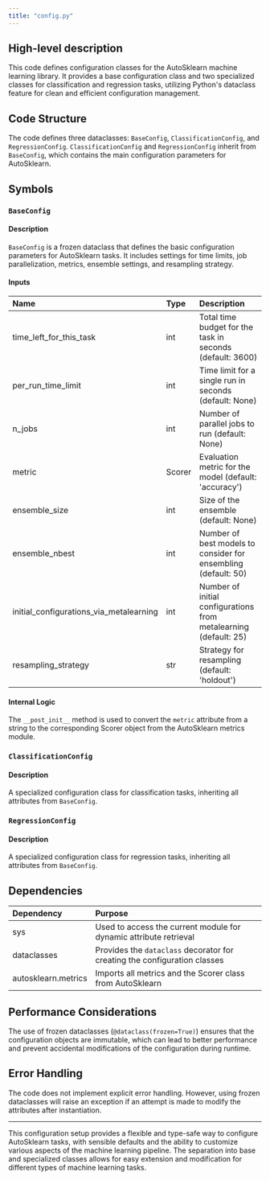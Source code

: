 ```yaml
---
title: "config.py"
---
```


## High-level description
This code defines configuration classes for the AutoSklearn machine learning library. It provides a base configuration class and two specialized classes for classification and regression tasks, utilizing Python's dataclass feature for clean and efficient configuration management.

## Code Structure
The code defines three dataclasses: `BaseConfig`, `ClassificationConfig`, and `RegressionConfig`. `ClassificationConfig` and `RegressionConfig` inherit from `BaseConfig`, which contains the main configuration parameters for AutoSklearn.

## Symbols

### `BaseConfig`
#### Description
`BaseConfig` is a frozen dataclass that defines the basic configuration parameters for AutoSklearn tasks. It includes settings for time limits, job parallelization, metrics, ensemble settings, and resampling strategy.

#### Inputs
| Name | Type | Description |
|:-----|:-----|:------------|
| time_left_for_this_task | int | Total time budget for the task in seconds (default: 3600) |
| per_run_time_limit | int | Time limit for a single run in seconds (default: None) |
| n_jobs | int | Number of parallel jobs to run (default: None) |
| metric | Scorer | Evaluation metric for the model (default: 'accuracy') |
| ensemble_size | int | Size of the ensemble (default: None) |
| ensemble_nbest | int | Number of best models to consider for ensembling (default: 50) |
| initial_configurations_via_metalearning | int | Number of initial configurations from metalearning (default: 25) |
| resampling_strategy | str | Strategy for resampling (default: 'holdout') |

#### Internal Logic
The `__post_init__` method is used to convert the `metric` attribute from a string to the corresponding Scorer object from the AutoSklearn metrics module.

### `ClassificationConfig`
#### Description
A specialized configuration class for classification tasks, inheriting all attributes from `BaseConfig`.

### `RegressionConfig`
#### Description
A specialized configuration class for regression tasks, inheriting all attributes from `BaseConfig`.

## Dependencies
| Dependency | Purpose |
|:-----------|:--------|
| sys | Used to access the current module for dynamic attribute retrieval |
| dataclasses | Provides the `dataclass` decorator for creating the configuration classes |
| autosklearn.metrics | Imports all metrics and the Scorer class from AutoSklearn |

## Performance Considerations
The use of frozen dataclasses (`@dataclass(frozen=True)`) ensures that the configuration objects are immutable, which can lead to better performance and prevent accidental modifications of the configuration during runtime.

## Error Handling
The code does not implement explicit error handling. However, using frozen dataclasses will raise an exception if an attempt is made to modify the attributes after instantiation.

___

This configuration setup provides a flexible and type-safe way to configure AutoSklearn tasks, with sensible defaults and the ability to customize various aspects of the machine learning pipeline. The separation into base and specialized classes allows for easy extension and modification for different types of machine learning tasks.